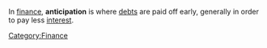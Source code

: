 In [[finance]], '''anticipation''' is where [[debt]]s are paid off early, generally in order to pay less [[interest]].
{{sub-stub}}
[[Category:Finance]]